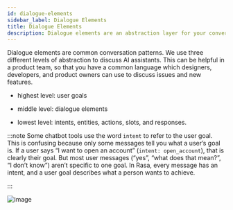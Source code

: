 ```yaml
---
id: dialogue-elements
sidebar_label: Dialogue Elements
title: Dialogue Elements
description: Dialogue elements are an abstraction layer for your conversational AI platform which describe common, recurring patterns in chatbot conversations.
---
```


Dialogue elements are common conversation patterns.
We use three different levels of abstraction to discuss AI assistants.
This can be helpful in a product team, so that you have a common language
which designers, developers, and product owners can use to discuss
issues and new features.

* highest level: user goals

* middle level: dialogue elements

* lowest level: intents, entities, actions, slots, and responses.

:::note
Some chatbot tools use the word `intent` to refer to the user
goal. This is confusing because only some messages tell you what a user’s
goal is. If a user says “I want to open an account” (`intent: open_account`),
that is clearly their goal. But most user messages (“yes”, “what does that mean?”, “I don’t know”)
aren’t specific to one goal. In Rasa, every message has an intent,
and a user goal describes what a person wants to achieve.

:::



<img alt="image" src="../../img/intents-user-goals-dialogue-elements.png" />
